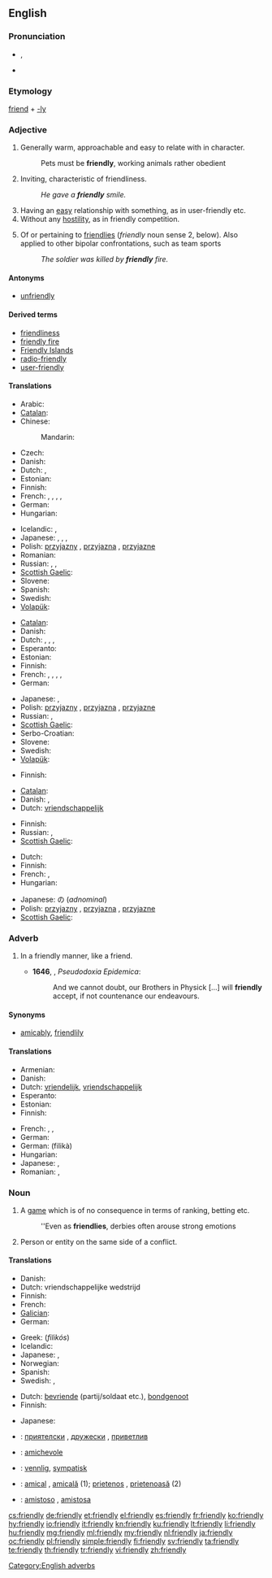 ==English==

===Pronunciation===
* {{IPA|/ˈfrɛndli/}}, {{IPA|/ˈfrɛnli/}}
* {{audio|en-us-friendly.ogg|Audio (US)}}

===Etymology===
[[friend]] + [[-ly]]

===Adjective===
{{en-adj|'''more friendly''' or '''[[friendlier]]'''|'''most friendly''' or '''[[friendliest]]'''}}

# Generally warm, approachable and easy to relate with in character.
#: Pets must be '''friendly''', working animals rather obedient
# Inviting, characteristic of friendliness.
#: ''He gave a '''friendly''' smile.''
# Having an [[easy]] relationship with something, as in user-friendly etc.
# Without any [[hostility]], as in friendly competition.
# {{military}} Of or pertaining to [[friendlies]] (''friendly'' noun sense 2, below). Also applied to other bipolar confrontations, such as team sports
#: ''The soldier was killed by '''friendly''' fire.''

====Antonyms====
* [[unfriendly]]

====Derived terms====
* [[friendliness]]
* [[friendly fire]]
* [[Friendly Islands]]
* [[radio-friendly]]
* [[user-friendly]]

====Translations====
{{trans-top|warm, approachable}}
* Arabic: {{t-|ar|لطيف|tr=laTiif}}
* [[Catalan]]: {{t|ca|amistós}}
* Chinese:
*: Mandarin: {{t-|cmn|友好|tr=yǒuhǎo|sc=Hani}}
* Czech: {{t-|cs|přátelský|m}}
* Danish: {{t-|da|venlig}}
* Dutch: {{t+|nl|vriendelijk}}, {{t+|nl|hartelijk}}
* Estonian: {{t-|et|sõbralik}}
* Finnish: {{t+|fi|ystävällinen}}
* French: {{t+|fr|amical|m}}, {{t+|fr|amicale|f}}, {{t+|fr|aimable|m|f}}, {{t+|fr|gentil|m}}, {{t+|fr|gentille|f}}
* German: {{t+|de|freundlich}}
* Hungarian: {{t+|hu|barátságos}}
{{trans-mid}}
* Icelandic: {{t+|is|vingjarnlegur}},  {{t+|is|vinalegur}}
* Japanese: {{t-|ja|親切|tr=''shinsetsu''}}, {{t|ja|愛想のよい|tr=''aisō no yoi''}}, {{t|ja|人当たりのよい|tr=''hitoatari no yoi''}},
* Polish: [[przyjazny]] {{m}}, [[przyjazna]] {{f}}, [[przyjazne]] {{n}}
* Romanian: {{t-|ro|prietenos}}
* Russian: {{t|ru|дружелюбный|tr=druželjúbnyj}},  {{t|ru|приветливый|tr=privétlivyj}}, {{t|ru|любезный|tr=ljubéznyj|sc=Cyrl}}
* [[Scottish Gaelic]]: {{t-|gd|càirdeil|xs=Scottish Gaelic}}
* Slovene: {{t+|sl|prijateljski|alt=prijáteljski}}
* Spanish: {{t|es|amistoso}}
* Swedish: {{t+|sv|vänlig}}
* [[Volapük]]: {{t|vo|flenöfik}}
{{trans-bottom}}

{{trans-top|characteristic of friendliness}}
* [[Catalan]]: {{t|ca|amistós}}
* Danish: {{t-|da|venlig}}
* Dutch: {{t+|nl|vriendelijk}}, {{t+|nl|sympathiek}}, {{t+|nl|aangenaam}}, {{t+|nl|vriendschappelijk}}
* Esperanto: {{t-|eo|amika|xs=Esperanto}}
* Estonian: {{t-|et|sõbralik}}
* Finnish: {{t+|fi|ystävällinen}}
* French: {{t+|fr|amical|m}}, {{t+|fr|amicale|f}}, {{t+|fr|aimable|m|f}}, {{t+|fr|gentil|m}}, {{t+|fr|gentille|f}}
* German: {{t+|de|freundlich}}
{{trans-mid}}
* Japanese: {{t|ja|気さく|tr=''kisaku''}}, {{t|ja|友好的|tr=''yūkōteki''}}
* Polish: [[przyjazny]] {{m}}, [[przyjazna]] {{f}}, [[przyjazne]] {{n}}
* Russian: {{t|ru|дружественный|tr=drúžestvennyj|sc=Cyrl}}, {{t|ru|дружеский|tr=drúžeskij|sc=Cyrl}}
* [[Scottish Gaelic]]: {{t-|gd|càirdeil|xs=Scottish Gaelic}}
* Serbo-Croatian: {{t|sh|prijateljski|sc=Cyrl|xs=Serbo-Croatian}}
* Slovene: {{t+|sl|prijateljski|alt=prijáteljski}}
* Swedish: {{t+|sv|vänlig}}
* [[Volapük]]: {{t|vo|flenöfik}}
{{trans-bottom}}

{{trans-top|having an easy relationship}}
* Finnish: {{t|fi|ystävällinen}}
{{trans-mid}}
{{trans-bottom}}

{{trans-top|without hostility}}
* [[Catalan]]: {{t|ca|amistós}}
* Danish: {{t|da|venligsindet}},  {{t|da|venskabelig}}
* Dutch: [[vriendschappelijk]]
{{trans-mid}}
* Finnish: {{t|fi|ystävällismielinen}}
* Russian: {{t|ru|дружественный|tr=drúžestvennyj|sc=Cyrl}}, {{t|ru|товарищеский|tr=továriščeskij|sc=Cyrl}}
* [[Scottish Gaelic]]: {{t-|gd|càirdeil|xs=Scottish Gaelic}}
{{trans-bottom}}

{{trans-top|pertaining to friendlies in the conflict sense}}
* Dutch: {{t+|nl|bevriend}}
* Finnish: {{t+|fi|oma}}
* French: {{t+|fr|allié|m}}, {{t+|fr|alliée|f}}
* Hungarian: {{t-|hu|baráti}}
{{trans-mid}}
* Japanese: {{t-|ja|味方|tr=''mikata''}}の (''adnominal'')
* Polish: [[przyjazny]] {{m}}, [[przyjazna]] {{f}}, [[przyjazne]] {{n}}
* [[Scottish Gaelic]]: {{t-|gd|càirdeil|xs=Scottish Gaelic}}
{{trans-bottom}}

===Adverb===
{{en-adv}}

# {{context|now|_|rare}} In a friendly manner, like a friend.
#* '''1646''', {{w|Thomas Browne}}, ''Pseudodoxia Epidemica'':
#*: And we cannot doubt, our Brothers in Physick [...] will '''friendly''' accept, if not countenance our endeavours.

====Synonyms====
* [[amicably]], [[friendlily]]

====Translations====
{{trans-top|in a friendly manner}}
* Armenian: {{t-|hy|ընկերաբար}}
* Danish: {{t|da|venligt}}
* Dutch: [[vriendelijk]], [[vriendschappelijk]]
* Esperanto: {{t-|eo|amike|xs=Esperanto}}
* Estonian: {{t|et|sõbralikult}}
* Finnish: {{t+|fi|ystävällinen|alt=ystävällisesti}}
{{trans-mid}}
* French: {{t+|fr|amicalement}}, {{t+|fr|aimablement}}, {{t+|fr|gentiment}}
* German: {{t+|de|freundlich}}
* German: {{t+el|φιλικά}} (filikà)
* Hungarian: {{t+|hu|barátságosan}}
* Japanese: {{t|ja|友好的に|tr=yūkōtekini}}, {{t|ja|気さくに|tr=kisakuni}}
* Romanian: {{t-|ro|prietenește}}, {{t|ro|(în mod) prietenos}}
{{trans-bottom}}

===Noun===
{{en-noun|friendlies}}

# {{sport}} A [[game]] which is of no consequence in terms of ranking, betting etc.
#: ''Even as '''friendlies''', derbies often arouse strong emotions
# Person or entity on the same side of a conflict.

====Translations====
{{trans-top|(''sports'') game}}
* Danish: {{t|da|venskabskamp|c}}
* Dutch: vriendschappelijke wedstrijd
* Finnish: {{t-|fi|ystävyysottelu}}
* French: {{t|fr|match amical|m}}
* [[Galician]]: {{t|gl|amigable|m}}
* German: {{t+|de|Freundschaftsspiel|n}}
{{trans-mid}}
* Greek: {{t+|el|φιλικός|m}} (''filikós'')
* Icelandic: {{t|is|vináttuleikur|m}}
* Japanese: {{t|ja|親善試合|tr=''shinzenjiai''}}, {{t|ja|フレンドシップマッチ|tr=''furendoshippu macchi''}}
* Norwegian: {{t|no|vennskapskamp}}
* Spanish: {{t|es|amistoso|m}}
* Swedish: {{t|sv|träningsmatch|c}}, {{t|sv|vänskapsmatch|c}}
{{trans-bottom}}

{{trans-top|someone of the same side}}
* Dutch: [[bevriende]] (partij/soldaat etc.), [[bondgenoot]] {{m}}
* Finnish: {{t+|fi|oma}}
{{trans-mid}}
* Japanese: {{t-|ja|味方|tr=''mikata''}}
{{trans-bottom}}

{{checktrans-top}}
* {{ttbc|bg}}: [[приятелски]] {{m}}, [[дружески]] {{m}}, [[приветлив]] {{m}}
* {{ttbc|it}}: [[amichevole]] {{m|f}}
{{trans-mid}}
* {{ttbc|no}}: [[vennlig]], [[sympatisk]]
* {{ttbc|ro}}: [[amical]] {{m}}, [[amicală]] {{f}} (1); [[prietenos]] {{m}}, [[prietenoasă]] {{f}} (2)
* {{ttbc|es}}: [[amistoso]] {{m}}, [[amistosa]] {{f}}
{{trans-bottom}}

[[Category:English adverbs]]

[[cs:friendly]]
[[de:friendly]]
[[et:friendly]]
[[el:friendly]]
[[es:friendly]]
[[fr:friendly]]
[[ko:friendly]]
[[hy:friendly]]
[[io:friendly]]
[[it:friendly]]
[[kn:friendly]]
[[ku:friendly]]
[[lt:friendly]]
[[li:friendly]]
[[hu:friendly]]
[[mg:friendly]]
[[ml:friendly]]
[[my:friendly]]
[[nl:friendly]]
[[ja:friendly]]
[[oc:friendly]]
[[pl:friendly]]
[[simple:friendly]]
[[fi:friendly]]
[[sv:friendly]]
[[ta:friendly]]
[[te:friendly]]
[[th:friendly]]
[[tr:friendly]]
[[vi:friendly]]
[[zh:friendly]]